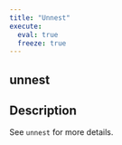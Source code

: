 ```yaml
---
title: "Unnest"
execute:
  eval: true
  freeze: true
---
```


## unnest

## Description
See `unnest` for more details.











